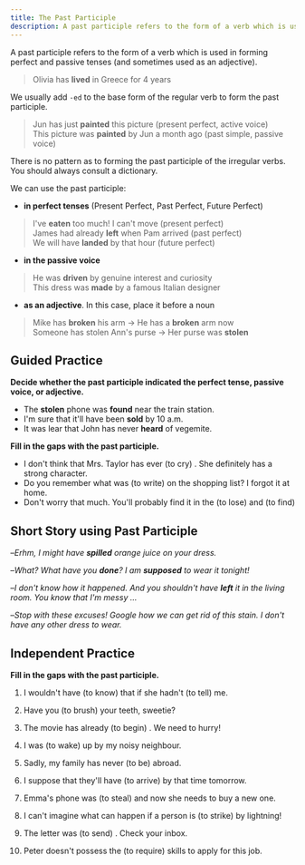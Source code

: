 ```yaml
---
title: The Past Participle
description: A past participle refers to the form of a verb which is used in forming perfect and passive tenses
---
```


A past participle refers to the form of a verb which is used in forming perfect and passive tenses (and sometimes used as an adjective).

> Olivia has **lived** in Greece for 4 years

We usually add `-ed` to the base form of the regular verb to form the past participle.

> Jun has just **painted** this picture (present perfect, active voice)  
> This picture was **painted** by Jun a month ago (past simple, passive voice)

There is no pattern as to forming the past participle of the irregular verbs. You should always consult a dictionary.

We can use the past participle:

- **in perfect tenses** (Present Perfect, Past Perfect, Future Perfect)

> I've **eaten** too much! I can't move (present perfect)  
> James had already **left** when Pam arrived (past perfect)  
> We will have **landed** by that hour (future perfect)

- **in the passive voice**

> He was **driven** by genuine interest and curiosity  
> This dress was **made** by a famous Italian designer

- **as an adjective**. In this case, place it before a noun

> Mike has **broken** his arm → He has a **broken** arm now  
> Someone has stolen Ann's purse → Her purse was **stolen**

## Guided Practice

**Decide whether the past participle indicated the perfect tense, passive voice, or adjective.**

- The **stolen** phone was **found** near the train station. <Tooltip content="adjective, passive voice" />
- I'm sure that it'll have been **sold** by 10 a.m. <Tooltip content="future perfect" />
- It was lear that John has never **heard** of vegemite. <Tooltip content="present perfect" />

**Fill in the gaps with the past participle.**

- I don't think that Mrs. Taylor has ever (to cry) <Blank /> . She definitely has a strong character. <Tooltip content="cried" />
- Do you remember what was (to write) <Blank /> on the shopping list? I forgot it at home. <Tooltip content="written" />
- Don't worry that much. You'll probably find it in the (to lose) <Blank /> and (to find) <Blank /> <Tooltip content="lost, found" />

## Short Story using Past Participle

–_Erhm, I might have **spilled** orange juice on your dress._

–_What? What have you **done**? I am **supposed** to wear it tonight!_

–_I don't know how it happened. And you shouldn't have **left** it in the living room. You know that I'm messy ..._

–_Stop with these excuses! Google how we can get rid of this stain. I don't have any other dress to wear._

## Independent Practice

**Fill in the gaps with the past participle.**

1. I wouldn't have (to know) <Blank /> that if she hadn't (to tell) <Blank /> me. <Tooltip content="known, told" />

2. Have you (to brush) <Blank /> your teeth, sweetie? <Tooltip content="brushed" />

3. The movie has already (to begin) <Blank /> . We need to hurry! <Tooltip content="begun" />

4. I was (to wake) <Blank /> up by my noisy neighbour. <Tooltip content="woken" />

5. Sadly, my family has never (to be) <Blank /> abroad. <Tooltip content="been" />

6. I suppose that they'll have (to arrive) <Blank /> by that time tomorrow. <Tooltip content="arrived" />

7. Emma's phone was (to steal) <Blank /> and now she needs to buy a new one. <Tooltip content="stolen" />

8. I can't imagine what can happen if a person is (to strike) <Blank /> by lightning! <Tooltip content="struck" />

9. The letter was (to send) <Blank /> . Check your inbox. <Tooltip content="sent" />

10. Peter doesn't possess the (to require) <Blank /> skills to apply for this job. <Tooltip content="required" />
